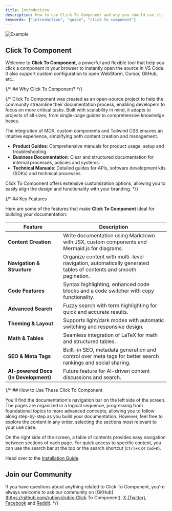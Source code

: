 ```yaml
---
title: Introduction
description: How to use Click To Component and why you should use it.
keywords: ["introduction", "guide", "click to component"]
---
```


![Example](/images/example.jpg "click-to-component")

## Click To Component

Welcome to **Click To Component**, a powerful and flexible tool that help you click a component in your browser to instantly open the source in VS Code. It also support custom configuration to open WebStorm, Cursor, GitHub, etc..

<CardGrid>
  <Card
    subtitle="Setup"
    title="React"
    description=""
    href="/docs/react"
  />
  <Card
    subtitle="Setup"
    title="Vue.js"
    description=""
    href="/docs/vue"
  />
  <Card
    subtitle=""
    title="Browser Extension"
    description=""
    href="/docs/browser/extension"
  />
  <Card
    subtitle=""
    title="Browser Script"
    description=""
    href="/docs/browser/script"
  />
</CardGrid>

{/* ## Why Click To Component? */}

{/* Click To Component was created as an open-source project to help the community streamline their documentation process, enabling developers to focus on more critical
tasks. Built with scalability in mind, it adapts to projects of all sizes, from single-page guides to comprehensive knowledge bases.

The integration of MDX, custom components and Tailwind CSS ensures an intuitive experience, simplifying both content creation and management.

- **Product Guides**: Comprehensive manuals for product usage, setup and troubleshooting.
- **Business Documentation**: Clear and structured documentation for internal processes, policies and systems.
- **Technical Manuals**: Detailed guides for APIs, software development kits (SDKs) and technical processes.

Click To Component offers extensive customization options, allowing you to easily align the design and functionality with your branding. */}

{/* ## Key Features

Here are some of the features that make **Click To Component** ideal for building your documentation:

| Feature                              | Description                                                                                                     |
| ------------------------------------ | --------------------------------------------------------------------------------------------------------------- |
| **Content Creation**                 | Write documentation using Markdown with JSX, custom components and Mermaid.js for diagrams.                     |
| **Navigation & Structure**           | Organize content with multi-level navigation, automatically generated tables of contents and smooth pagination. |
| **Code Features**                    | Syntax highlighting, enhanced code blocks and a code switcher with copy functionality.                          |
| **Advanced Search**                  | Fuzzy search with term highlighting for quick and accurate results.                                             |
| **Theming & Layout**                 | Supports light/dark modes with automatic switching and responsive design.                                       |
| **Math & Tables**                    | Seamless integration of LaTeX for math and structured tables.                                                   |
| **SEO & Meta Tags**                  | Built-in SEO, metadata generation and control over meta tags for better search rankings and social sharing.     |
| **AI-powered Docs (In Development)** | Future feature for AI-driven content discussions and search.                                                    | */}

{/* ## How to Use These Click To Component

You'll find the documentation's navigation bar on the left side of the screen. The pages are organized in a logical sequence, progressing from foundational
topics to more advanced concepts, allowing you to follow along step-by-step as you build your documentation. However, feel free to explore the content in
any order, selecting the sections most relevant to your use case.

On the right side of the screen, a table of contents provides easy navigation between sections of each page. For quick access to specific content, you can
use the search bar at the top or the search shortcut (`Ctrl+K` or `Cmd+K`).

Head over to the [Installation Guide](/docs/introduction/installation).

## Join our Community

If you have questions about anything related to Click To Component, you're always welcome to ask our community on [GitHub](https://github.com/rubixvi/rubix-Click To Component), [X (Twitter)](https://x.com/rubixstory), [Facebook](https://www.facebook.com/rubixstudios)
and [Reddit](https://www.reddit.com/r/RubixStudios/). */}
